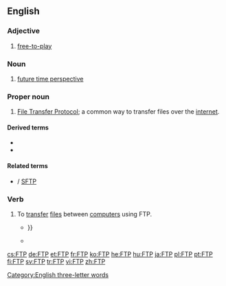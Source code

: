 ==English==
{{wikipedia}}

===Adjective===
{{en-adj|-}}

# {{lb|en|video games}} [[free-to-play]]

===Noun===
{{en-noun}}

# {{lb|en|psychology}} [[future time perspective]]

===Proper noun===
{{en-proper noun}}

# {{lb|en|Internet}} [[File Transfer Protocol]]; a common way to transfer files over the [[internet]].

[[Category:English three-letter words]]

====Derived terms====
* {{l|en|FTP server}}
* {{l|en|FTP site}}

====Related terms====
* {{l|en|sFTP}} / [[SFTP]]

===Verb===
{{en-verb}}

# To [[transfer]] [[file]]s between [[computer]]s using FTP.
#* {{quote-book|year=1995|author=Richard Wagner|title=Inside CompuServe|passage=Just as newsgroups have certain rules to live by, there are several courtesies to remember when '''FTPing''' and telneting to remote sites {{...}}}}
#* {{quote-book|year=2008|author=Paul Thewlis|title=WordPress for Business Bloggers|passage=Having saved '''header.php'''<!--bolded in original-->, I '''FTPed''' it back to the Sandbox theme folder, overwriting the old version.}}

[[cs:FTP]]
[[de:FTP]]
[[et:FTP]]
[[fr:FTP]]
[[ko:FTP]]
[[he:FTP]]
[[hu:FTP]]
[[ja:FTP]]
[[pl:FTP]]
[[pt:FTP]]
[[fi:FTP]]
[[sv:FTP]]
[[tr:FTP]]
[[vi:FTP]]
[[zh:FTP]]